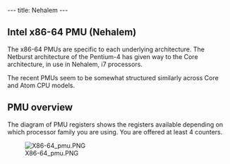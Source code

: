 ---
title: Nehalem
---

== Intel x86-64 PMU (Nehalem) ==

The x86-64 PMUs are specific to each underlying architecture. The Netburst architecture of the Pentium-4 has given way to the Core architecture, in use in Nehalem, i7 processors.

The recent PMUs seem to be somewhat structured similarly across Core and Atom CPU models.


== PMU overview ==

The diagram of PMU registers shows the registers available depending on which processor family you are using. You are offered at least 4 counters.

[[File:X86-64_pmu.PNG]]